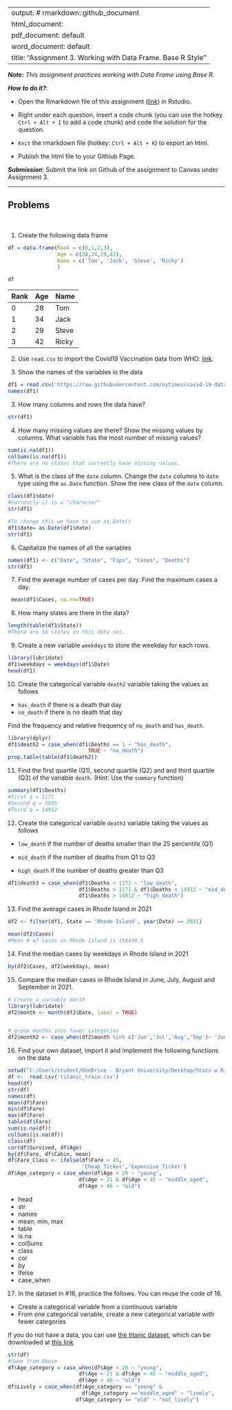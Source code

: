 
---
output: # rmarkdown::github_document
  html_document:
  pdf_document: default
  word_document: default
title: "Assignment 3.  Working with Data Frame. Base R Style"
---

***Note*:** *This assignment practices working with Data Frame using Base R.*

***How to do it?***: 

- Open the Rmarkdown file of this assignment ([link](assignment3.Rmd)) in Rstudio. 

- Right under each question, insert  a code chunk (you can use the hotkey `Ctrl + Alt + I` to add a code chunk) and code the solution for the question. 

- `Knit` the rmarkdown file (hotkey: `Ctrl + Alt + K`) to export an html.  

-  Publish the html file to your Githiub Page. 

***Submission***: Submit the link on Github of the assignment to Canvas under Assignment 3. 

-------

Problems
-------
 \

1. Create the following data frame
```r
df = data.frame(Rank = c(0,1,2,3),
                Age = c(28,34,29,42),
                Name = c('Tom', 'Jack', 'Steve', 'Ricky')
                )

df
```


| Rank 	| Age 	| Name  	|
|:------	|:-----	|:-------	|
| 0    	| 28  	| Tom   	|
| 1    	| 34  	| Jack  	|
| 2    	| 29  	| Steve 	|
| 3    	| 42  	| Ricky 	|

2. Use `read.csv` to import the Covid19 Vaccination data from WHO: [link](https://raw.githubusercontent.com/nytimes/covid-19-data/master/us-states.csv).

2. Show the names of the variables in the data

```r
df1 = read.csv('https://raw.githubusercontent.com/nytimes/covid-19-data/master/us-states.csv')
names(df1)
```


3. How many columns and rows the data have? 
```r
str(df1)
```


4. How many missing values are there?  Show the missing values by columns.  What variable has the most number of missing values?
```r
sum(is.na(df1))
colSums(is.na(df1))
#There are no states that currently have missing values.
```
5. What is the class of the `date` column. Change the `date` columns to `date` type using the `as.Date` function. Show the new class of the `date` column. 
```r
class(df1$date)
#Currently it is a "character" 
str(df1)

#To change this we have to use as.Date()
df1$date= as.Date(df1$date)
str(df1)
```

6. Capitalize the names of all the variables
```r
names(df1) <- c("Date", "State", "Fips", "Cases", "Deaths")
str(df1)
```

7. Find the average number of cases per day. Find the maximum cases a day.  
```r
 mean(df1$Cases, na.rm=TRUE)
```

8. How many states are there in the data?  
```r
length(table(df1$State))
#There are 56 states in this data set.
```

9. Create a new variable `weekdays` to store the weekday for each rows. 
```r
library(lubridate)
df1$weekdays = weekdays(df1$Date)
head(df1)
```

10. Create the categorical variable `death2` variable taking the values as follows

- `has_death` if there is a death that day
-  `no_death` if there is no death that day

Find the frequency and relative frequency of `no_death` and `has_death`. 
```r
library(dplyr)
df1$death2 = case_when(df1$Deaths == 1 ~ "has_death", 
                          TRUE ~ "no_death")
prop.table(table(df1$death2))
```


11. Find the first quartile (Q1), second quartile (Q2) and and third quartile (Q3) of the variable `death`. (Hint:  Use the `summary` function)

```r
summary(df1$Deaths)
#First q = 1171
#Second q = 5035
#Third q = 14912
```


12. Create the categorical variable `death3` variable taking the values as follows

- `low_death` if the number of deaths smaller than the 25 percentile (Q1)

- `mid_death` if the number of deaths from Q1 to Q3

- `high_death` if the number of deaths greater than Q3

```r
df1$death3 = case_when(df1$Deaths < 1171 ~ "low_death", 
                       df1$Deaths > 1171 & df1$Deaths < 14912 ~ "mid_death", 
                       df1$Deaths > 14912 ~ "high_death")
```


13. Find the average cases in Rhode Island in 2021
```r
df2 <- filter(df1, State == 'Rhode Island', year(Date) == 2021)

mean(df2$Cases)
#Mean # of cases in Rhode Island is 154438.5

```

14. Find the median cases by weekdays in Rhode Island in 2021 
```r
by(df2$Cases, df2$weekdays, mean)
```

15. Compare the median cases in Rhode Island in June, July, August and September in 2021. 
```r
# Create a variable month
library(lubridate)
df2$month <- month(df2$Date, label = TRUE)


# group months into fewer categories
df2$month2 <- case_when(df2$month %in% c('Jun','Jul','Aug','Sep')~ 'Jun-Sept')

```

16.  Find your own dataset, import it and implement the following functions on the data
```r
setwd("C:/Users/student/OneDrive - Bryant University/Desktop/Stats w R/MATH421/Data")
df <-  read.csv('titanic_train.csv')
head(df)
str(df)
names(df)
mean(df$Fare)
min(df$Fare)
max(df$Fare)
table(df$Fare)
sum(is.na(df))
colSums(is.na(df))
class(df)
cor(df$Survived, df$Age)
by(df$Fare, df$Cabin, mean)
df$Fare_Class <- ifelse(df$Fare < 45, 
                        'Cheap_Ticket','Expensive_Ticket') 
df$Age_category = case_when(df$Age < 20 ~ "young", 
                       df$Age > 21 & df$Age < 45 ~ "middle_aged", 
                       df$Age > 46 ~ "old")

```

- head
- str
- names
- mean, min, max
- table
- is.na
- colSums
- class
- cor
- by
- ifelse
- case_when

17.  In the dataset in #16, practice the follows.  You can reuse the code of 16. 

- Create a categorical variable from a continuous variable
- From one categorical variable, create a new categorical variable with fewer categories

If you do not have a data, you can use [the titanic dataset](https://www.kaggle.com/competitions/titanic/overview), which can be downloaded at [this link](../data/titanic.csv)

```r
str(df)
#Same from Above
df$Age_category = case_when(df$Age < 20 ~ "young", 
                       df$Age > 21 & df$Age < 45 ~ "middle_aged", 
                       df$Age > 46 ~ "old")
df$Lively = case_when(df$Age_category == "young" &
                        df$Age_category =="middle_aged" ~ "lively",
                      df$Age_category == "old" ~ "not_lively")

```

